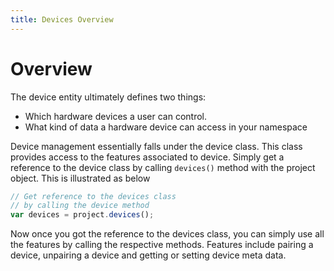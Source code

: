 ```yaml
---
title: Devices Overview
---
```

# Overview

The device entity ultimately defines two things:

- Which hardware devices a user can control.
- What kind of data a hardware device can access in your namespace

Device management essentially falls under the device class. This class provides access to the features associated to device. Simply get a reference to the device class by calling `devices()` method with the project object. This is illustrated as below

```js
// Get reference to the devices class
// by calling the device method
var devices = project.devices();
```

Now once you got the reference to the devices class, you can simply use all the features by calling the respective methods. Features include pairing a device, unpairing a device and getting or setting device meta data.